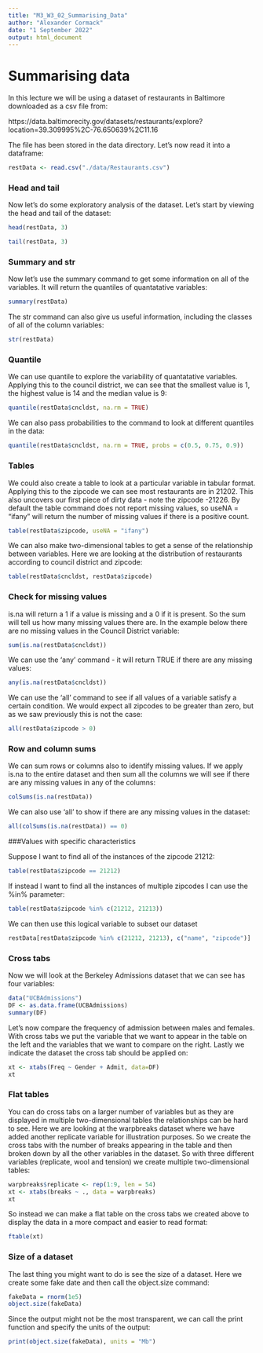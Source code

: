 ```yaml
---
title: "M3_W3_02_Summarising_Data"
author: "Alexander Cormack"
date: "1 September 2022"
output: html_document
---
```


# Summarising data

In this lecture we will be using a dataset of restaurants in Baltimore downloaded as a csv file from:

https://data.baltimorecity.gov/datasets/restaurants/explore?location=39.309995%2C-76.650639%2C11.16

The file has been stored in the data directory. Let's now read it into a dataframe:

```r
restData <- read.csv("./data/Restaurants.csv")
```




### Head and tail

Now let's do some exploratory analysis of the dataset. Let's start by viewing the head and tail of the dataset:

```r
head(restData, 3)
```
```r
tail(restData, 3)
```



### Summary and str

Now let's use the summary command to get some information on all of the variables. It will return
the quantiles of quantatative variables:

```r
summary(restData)
```


The str command can also give us useful information, including the classes of all of the column variables:

```r
str(restData)
```



### Quantile

We can use quantile to explore the variability of quantatative variables. Applying this to the council district, we can see that the smallest value is 1, the highest value is 14 and the median value is 9:

```r
quantile(restData$cncldst, na.rm = TRUE)
```


We can also pass probabilities to the command to look at different quantiles in the data:


```r
quantile(restData$cncldst, na.rm = TRUE, probs = c(0.5, 0.75, 0.9))
```



### Tables

We could also create a table to look at a particular variable in tabular format. Applying this to the zipcode we can see most restaurants are in 21202. This also uncovers our first piece of dirty data - note the zipcode -21226. By default the table command does not report missing values, so useNA = "ifany" will return the number of missing values if there is a positive count.

```r
table(restData$zipcode, useNA = "ifany")
```


We can also make two-dimensional tables to get a sense of the relationship between variables. Here we are looking at the distribution of restaurants according to council district and zipcode:

```r
table(restData$cncldst, restData$zipcode)
```



### Check for missing values

is.na will return a 1 if a value is missing and a 0 if it is present. So the sum will tell us how many missing values there are. In the example below there are no missing values in the Council District variable:

```r
sum(is.na(restData$cncldst))
```


We can use the 'any' command - it will return TRUE if there are any missing values:

```r
any(is.na(restData$cncldst))
```


We can use the 'all' command to see if all values of a variable satisfy a certain condition. We would expect all zipcodes to be greater than zero, but as we saw previously this is not the case:

```r
all(restData$zipcode > 0)
```


### Row and column sums

We can sum rows or columns also to identify missing values. If we apply is.na to the entire dataset and then sum all the columns we will see if there are any missing values in any of the columns:

```r
colSums(is.na(restData))
```


We can also use 'all' to show if there are any missing values in the dataset:

```r
all(colSums(is.na(restData)) == 0)
```



###Values with specific characteristics

Suppose I want to find all of the instances of the zipcode 21212:

```r
table(restData$zipcode == 21212)
```


If instead I want to find all the instances of multiple zipcodes I can use the %in% parameter:

```r
table(restData$zipcode %in% c(21212, 21213))
```


We can then use this logical variable to subset our dataset

```r
restData[restData$zipcode %in% c(21212, 21213), c("name", "zipcode")]
```


### Cross tabs

Now we will look at the Berkeley Admissions dataset that we can see has four variables:

```r
data("UCBAdmissions")
DF <- as.data.frame(UCBAdmissions)
summary(DF)
```



Let's now compare the frequency of admission between males and females. With cross tabs we put the variable that we want to appear in the table on the left and the variables that we want to compare on the right. Lastly we indicate the dataset the cross tab should be applied on:

```r
xt <- xtabs(Freq ~ Gender + Admit, data=DF)
xt
```



### Flat tables

You can do cross tabs on a larger number of variables but as they are displayed in multiple two-dimensional tables the relationships can be hard to see. Here we are looking at the warpbreaks dataset where we have added another replicate variable for illustration purposes. So we create the cross tabs with the number of breaks appearing in the table and then broken down by all the other variables in the dataset. So with three different variables (replicate, wool and tension) we create multiple two-dimensional tables:

```r
warpbreaks$replicate <- rep(1:9, len = 54)
xt <- xtabs(breaks ~ ., data = warpbreaks)
xt
```


So instead we can make a flat table on the cross tabs we created above to display the data in a more compact and easier to read format:

```r
ftable(xt)
```



### Size of a dataset

The last thing you might want to do is see the size of a dataset. Here we create some fake date and then call the object.size command:


```r
fakeData = rnorm(1e5)
object.size(fakeData)
```



Since the output might not be the most transparent, we can call the print function and specify the units of the output:

```r
print(object.size(fakeData), units = "Mb")
```



